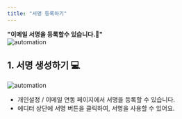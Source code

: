 ```yaml
---
title: "서명 등록하기"
---
```


**"이메일 서명을 등록할수 있습니다.📨"** <br/>
![automation](/images/feature/email/signature/feature:0.webp)

## 1. 서명 생성하기 💻
![automation](/images/feature/email/signature/feature:1.webp)
- 개인설정 / 이메일 연동 페이지에서 서명을 등록할 수 있습니다.
- 에디터 상단에 서명 버튼을 클릭하여, 서명을 사용할 수 있어요.
